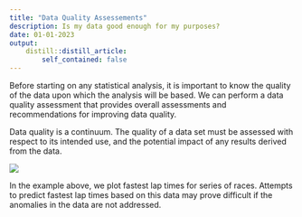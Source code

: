 ```yaml
---
title: "Data Quality Assessements"
description: Is my data good enough for my purposes?
date: 01-01-2023
output:
    distill::distill_article:
        self_contained: false
---
```


Before starting on any statistical analysis, it is important to know  the quality of the data upon which the analysis will be based. We can perform a data quality assessment that provides overall assessments and recommendations for improving data quality. 

Data quality is a continuum. The quality of a data set must be assessed with respect to its intended use, and the potential impact of any results derived from the data. 

![](Screenshot.png)

In the example above, we plot fastest lap times for series of races. Attempts to predict fastest lap times based on this data may prove difficult if the anomalies in the data are not addressed.


